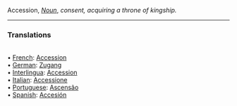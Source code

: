Accession, <i>[[Noun]]</i>, ''consent, acquiring a throne of kingship.''
<HR> <P> <H3>Translations</H3>
<BR>• [[French]]: [[Accession]]
<BR>• [[German]]: [[Zugang]]
<BR>• [[Interlingua]]: [[Accession]]
<BR>• [[Italian]]: [[Accessione]]
<BR>• [[Portuguese]]: [[Ascensão]]
<BR>• [[Spanish]]: [[Accesión]]
<BR>
